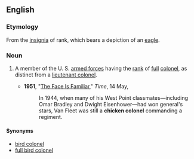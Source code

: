 ==English==

===Etymology===
From the [[insignia]] of rank, which bears a depiction of an [[eagle]].

===Noun===
{{en-noun|head=[[chicken]] [[colonel]]}}

# {{US|slang|dated|military}} A member of the U. S. [[armed forces]] having the [[rank]] of [[full]] [[colonel]], as distinct from a [[lieutenant colonel]].
#*'''1951''', "[http://www.time.com/time/magazine/article/0,9171,935225-2,00.html The Face Is Familiar]," ''Time'', 14 May,
#*: In 1944, when many of his West Point classmates—including Omar Bradley and Dwight Eisenhower—had won general's stars, Van Fleet was still a '''chicken colonel''' commanding a regiment.

====Synonyms====
* [[bird colonel]]
* [[full bird colonel]]